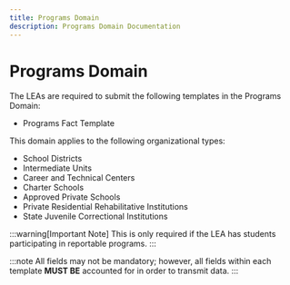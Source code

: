 ```yaml
---
title: Programs Domain
description: Programs Domain Documentation
---
```


# Programs Domain

The LEAs are required to submit the following templates in the Programs Domain:

- Programs Fact Template

This domain applies to the following organizational types:

- School Districts
- Intermediate Units
- Career and Technical Centers
- Charter Schools
- Approved Private Schools
- Private Residential Rehabilitative Institutions
- State Juvenile Correctional Institutions

:::warning[Important Note]
This is only required if the LEA has students participating in reportable programs.
:::

:::note
All fields may not be mandatory; however, all fields within each template **MUST BE** accounted for in order to transmit data.
:::